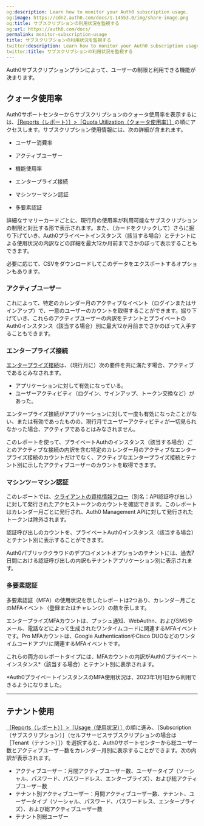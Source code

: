 ```yaml
---
og:description: Learn how to monitor your Auth0 subscription usage.
og:image: https://cdn2.auth0.com/docs/1.14553.0/img/share-image.png
og:title: サブスクリプションの利用状況を監視する
og:url: https://auth0.com/docs/
permalink: monitor-subscription-usage
title: サブスクリプションの利用状況を監視する
twitter:description: Learn how to monitor your Auth0 subscription usage.
twitter:title: サブスクリプションの利用状況を監視する
---
```


Auth0サブスクリプションプランによって、ユーザーの制限と利用できる機能が決まります。

## クォータ使用率

Auth0サポートセンターからサブスクリプションのクォータ使用率を表示するには、[［Reports（レポート）］>［Quota Utilization（クォータ使用率）］](https://support.auth0.com/reports/quota)の順にアクセスします。サブスクリプション使用情報には、次の詳細が含まれます。

* ユーザー消費率

* アクティブユーザー
* 機能使用率

* エンタープライズ接続
* マシンツーマシン認証
* 多要素認証

詳細なサマリーカードごとに、現行月の使用率が利用可能なサブスクリプションの制限と対比する形で表示されます。また、（カードをクリックして）さらに掘り下げていき、Auth0プライベートインスタンス（該当する場合）とテナントによる使用状況の内訳などの詳細を最大12か月前までさかのぼって表示することもできます。

必要に応じて、CSVをダウンロードしてこのデータをエクスポートするオプションもあります。

### アクティブユーザー

これによって、特定のカレンダー月のアクティブなイベント（ログインまたはサインアップ）で、一意のユーザーのカウントを取得することができます。掘り下げていき、これらのアクティブユーザーの内訳をテナントとプライベートのAuth0インスタンス（該当する場合）別に最大12か月前までさかのぼって入手することもできます。

### エンタープライズ接続

[エンタープライズ接続](/enterprise-connections)は、（現行月に）次の要件を共に満たす場合、アクティブであるとみなされます。

* アプリケーションに対して有効になっている。
* ユーザーアクティビティ（ログイン、サインアップ、トークン交換など）があった。

エンタープライズ接続がアプリケーションに対して一度も有効になったことがない、または有効であったものの、現行月でユーザーアクティビティが一切見られなかった場合、アクティブであるとはみなされません。

このレポートを使って、プライベートAuthのインスタンス（該当する場合）ごとのアクティブな接続の内訳を含む特定のカレンダー月のアクティブなエンタープライズ接続のカウントだけでなく、アクティブなエンタープライズ接続とテナント別に示したアクティブユーザーのカウントを取得できます。



### マシンツーマシン認証

このレポートでは、[クライアントの資格情報フロー](/login/flows/client-credentials-flow)（別名：API認証呼び出し）に対して発行されたアクセストークンのカウントを確認できます。このレポートはカレンダー月ごとに発行され、Auth0 Management APIに対して発行されたトークンは除外されます。

認証呼び出しのカウントを、プライベートAuth0インスタンス（該当する場合）とテナント別に表示することができます。

Auth0パブリッククラウドのデプロイメントオプションのテナントには、過去7日間における認証呼び出しの内訳もテナントアプリケーション別に表示されます。

### 多要素認証

多要素認証（MFA）の使用状況を示したレポートは2つあり、カレンダー月ごとのMFAイベント（登録またはチャレンジ）の数を示します。

エンタープライズMFAカウントは、プッシュ通知、WebAuthn、およびSMSやメール、電話などによって生成されたワンタイムコードに関連するMFAイベントです。Pro MFAカウントは、Google AuthenticationやCisco DUOなどのワンタイムコードアプリに関連するMFAイベントです。

これらの両方のレポートタイプには、MFAカウントの内訳がAuth0プライベートインスタンス*（該当する場合）とテナント別に表示されます。

*Auth0プライベートインスタンスのMFA使用状況は、2023年1月1日から利用できるようになりました。

---

## テナント使用

[［Reports（レポート）］>［Usage（使用状況）］](https://support.auth0.com/reports/usage)の順に進み、［Subscription（サブスクリプション）］（セルフサービスサブスクリプションの場合は［Tenant（テナント）］）を選択すると、Auth0サポートセンターから総ユーザー数とアクティブユーザー数をカレンダー月別に表示することができます。次の内訳が表示されます。

* アクティブユーザー：月間アクティブユーザー数、ユーザータイプ（ソーシャル、パスワード、パスワードレス、エンタープライズ）、および総アクティブユーザー数
* テナント別アクティブユーザー：月間アクティブユーザー数、テナント、ユーザータイプ（ソーシャル、パスワード、パスワードレス、エンタープライズ）、および総アクティブユーザー数
* テナント別総ユーザー